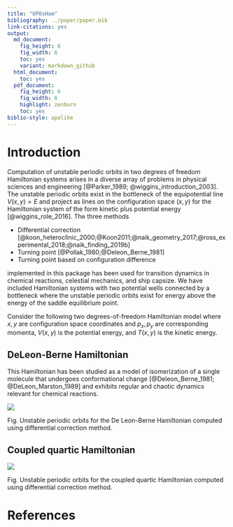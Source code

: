 ```yaml
---
title: "UPOsHam"
bibliography: ../paper/paper.bib
link-citations: yes
output:
  md_document:
    fig_height: 6
    fig_width: 6
    toc: yes
    variant: markdown_github
  html_document:
    toc: yes
  pdf_document:
    fig_height: 6
    fig_width: 6
    highlight: zenburn
    toc: yes
biblio-style: apalike
---
```


# Introduction {#introduction}

Computation of unstable periodic orbits in two degrees of freedom Hamiltonian systems arises in a diverse array of problems in physical sciences and engineering [@Parker_1989; @wiggins_introduction_2003]. The unstable periodic orbits exist in the bottleneck of the equipotential line $V(x,y) = E$ and project as lines on the configuration space $(x,y)$ for the Hamiltonian system of the form kinetic plus potential energy [@wiggins_role_2016]. The three methods

- Differential correction [@koon_heteroclinic_2000;@Koon2011;@naik_geometry_2017;@ross_experimental_2018;@naik_finding_2019b]
- Turning point [@Pollak_1980;@Deleon_Berne_1981]
- Turning point based on configuration difference

implemented in this package has been used for transition dynamics in chemical reactions, celestial mechanics, and ship capsize. We have included Hamiltonian systems with two potential wells connected by a bottleneck where the unstable periodic orbits exist for energy above the energy of the saddle equilibrium point. 

Consider the following two degrees-of-freedom Hamiltonian model where $x, y$ are configuration space coordinates and $p_x,p_y$ are corresponding momenta, $V(x,y)$ is the potential energy, and $T(x,y)$ is the kinetic energy.

## DeLeon-Berne Hamiltonian {#dbham}

This Hamiltonian has been studied as a model of isomerization of a single molecule that undergoes conformational change [@Deleon_Berne_1981; @DeLeon_Marston_1989] and exhibits regular and chaotic dynamics relevant for chemical reactions. 


![](../tests/plots/diff_corr_deleonberne_upos.png)

Fig. Unstable periodic orbits for the De Leon-Berne Hamiltonian computed using differential correction method.


## Coupled quartic Hamiltonian


![](../tests/plots/diff_corr_coupled_upos.png)

Fig. Unstable periodic orbits for the coupled quartic Hamiltonian computed using differential correction method.



# References




